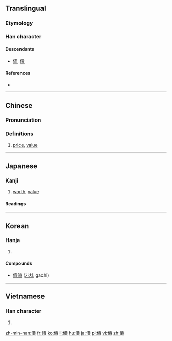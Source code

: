 {{also|价|価}}
==Translingual==
{{ja-forms|[[価]]|[[价]]|價}}

===Etymology===
{{Han compound|人|賈|c1=s|c2=p|t2=sell|ls=psc}}

===Han character===
{{Han char|rn=9|rad=人|as=13|sn=15|four=21286|canj=OMWC|ids=⿰亻賈}}

====Descendants====
* [[価]], [[价]]

====References====
* {{Han ref|kx=0118.110|dkj=01163|dj=0250.230|hdz=10224.050|uh=50F9|ud=20729|bh=BBF9|bd=48121}}

----

==Chinese==
{{zh-forms|s=价}}

===Pronunciation===
{{zh-pron
|m=jià
|c=gaa3
|mc=y
|oc=y
|ma=
|cat=n
}}

===Definitions===
# [[price]], [[value]]

----

==Japanese==

===Kanji===
{{ja-kanji|grade=|rs=人13|style=ky|shin=価}}

# [[worth]], [[value]]

====Readings====
{{ja-readings
|goon=[[け]] (ke)
|kanon=[[か]] (ka)
|kun=[[あたい]] (atai)
}}

----

==Korean==

===Hanja===
{{ko-hanja|hangeul=가|rv=ga|mr=ka|eumhun=값|ehrv=gap|ehmr=kap|ehy=}}

# {{defn|lang=ko|sort=人13}}

====Compounds====
* [[價値]] ([[가치]], gachi)

----

==Vietnamese==

===Han character===
{{vi-hantu|giá|rs=人13}}

# {{defn|lang=vi|sort=人13}}

[[zh-min-nan:價]]
[[fr:價]]
[[ko:價]]
[[li:價]]
[[hu:價]]
[[ja:價]]
[[pl:價]]
[[vi:價]]
[[zh:價]]